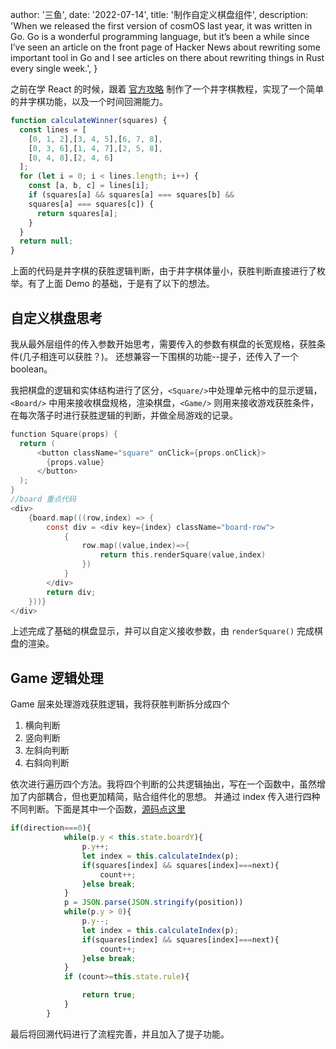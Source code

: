 
  author: '三鱼',
  date: '2022-07-14',
  title: '制作自定义棋盘组件',
  description:
    'When we released the first version of cosmOS last year, it was written in Go. Go is a wonderful programming language, but it’s been a while since I’ve seen an article on the front page of Hacker News about rewriting some important tool in Go and I see articles on there about rewriting things in Rust every single week.',
}


之前在学 React 的时候，跟着 [官方攻略](https://zh-hans.reactjs.org/tutorial/tutorial.html#what-are-we-building) 制作了一个井字棋教程，实现了一个简单的井字棋功能，以及一个时间回溯能力。

```js
function calculateWinner(squares) {
  const lines = [
    [0, 1, 2],[3, 4, 5],[6, 7, 8],
    [0, 3, 6],[1, 4, 7],[2, 5, 8],
    [0, 4, 8],[2, 4, 6]
  ];
  for (let i = 0; i < lines.length; i++) {
    const [a, b, c] = lines[i];
    if (squares[a] && squares[a] === squares[b] && 
    squares[a] === squares[c]) {
      return squares[a];
    }
  }
  return null;
}
```

上面的代码是井字棋的获胜逻辑判断，由于井字棋体量小，获胜判断直接进行了枚举。有了上面 Demo 的基础，于是有了以下的想法。

## 自定义棋盘思考

我从最外层组件的传入参数开始思考，需要传入的参数有棋盘的长宽规格，获胜条件(几子相连可以获胜？)。
还想兼容一下围棋的功能--提子，还传入了一个 boolean。

我把棋盘的逻辑和实体结构进行了区分，`<Square/>`中处理单元格中的显示逻辑，
`<Board/>` 中用来接收棋盘规格，渲染棋盘，`<Game/>` 则用来接收游戏获胜条件，在每次落子时进行获胜逻辑的判断，并做全局游戏的记录。

```c
function Square(props) {
  return (
      <button className="square" onClick={props.onClick}>
        {props.value}
      </button>
  );
}
//board 重点代码
<div>
    {board.map(((row,index) => {
        const div = <div key={index} className="board-row">
            {
                row.map((value,index)=>{
                    return this.renderSquare(value,index)
                })
            }
        </div>
        return div;
    }))}
</div>
```

上述完成了基础的棋盘显示，并可以自定义接收参数，由 `renderSquare()` 完成棋盘的渲染。

## Game 逻辑处理

Game 层来处理游戏获胜逻辑，我将获胜判断拆分成四个

1. 横向判断
2. 竖向判断
3. 左斜向判断
4. 右斜向判断

依次进行遍历四个方法。我将四个判断的公共逻辑抽出，写在一个函数中，虽然增加了内部耦合，但也更加精简，贴合组件化的思想。
并通过 index 传入进行四种不同判断。下面是其中一个函数，[源码点这里](https://github.com/81163954/five-in-a-row)
```js
if(direction===0){
            while(p.y < this.state.boardY){
                p.y++;
                let index = this.calculateIndex(p);
                if(squares[index] && squares[index]===next){
                    count++;
                }else break;
            }
            p = JSON.parse(JSON.stringify(position))
            while(p.y > 0){
                p.y--;
                let index = this.calculateIndex(p);
                if(squares[index] && squares[index]===next){
                    count++;
                }else break;
            }
            if (count>=this.state.rule){

                return true;
            }
        }
```

最后将回溯代码进行了流程完善，并且加入了提子功能。